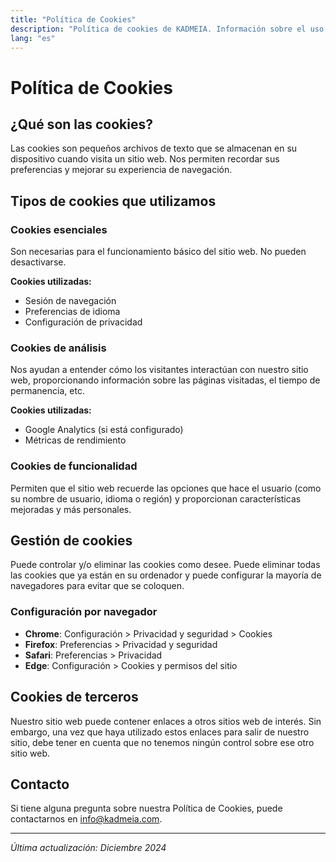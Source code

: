 ```yaml
---
title: "Política de Cookies"
description: "Política de cookies de KADMEIA. Información sobre el uso de cookies y tecnologías similares en nuestro sitio web"
lang: "es"
---
```


# Política de Cookies

## ¿Qué son las cookies?

Las cookies son pequeños archivos de texto que se almacenan en su dispositivo cuando visita un sitio web. Nos permiten recordar sus preferencias y mejorar su experiencia de navegación.

## Tipos de cookies que utilizamos

### Cookies esenciales
Son necesarias para el funcionamiento básico del sitio web. No pueden desactivarse.

**Cookies utilizadas:**
- Sesión de navegación
- Preferencias de idioma
- Configuración de privacidad

### Cookies de análisis
Nos ayudan a entender cómo los visitantes interactúan con nuestro sitio web, proporcionando información sobre las páginas visitadas, el tiempo de permanencia, etc.

**Cookies utilizadas:**
- Google Analytics (si está configurado)
- Métricas de rendimiento

### Cookies de funcionalidad
Permiten que el sitio web recuerde las opciones que hace el usuario (como su nombre de usuario, idioma o región) y proporcionan características mejoradas y más personales.

## Gestión de cookies

Puede controlar y/o eliminar las cookies como desee. Puede eliminar todas las cookies que ya están en su ordenador y puede configurar la mayoría de navegadores para evitar que se coloquen.

### Configuración por navegador

- **Chrome**: Configuración > Privacidad y seguridad > Cookies
- **Firefox**: Preferencias > Privacidad y seguridad
- **Safari**: Preferencias > Privacidad
- **Edge**: Configuración > Cookies y permisos del sitio

## Cookies de terceros

Nuestro sitio web puede contener enlaces a otros sitios web de interés. Sin embargo, una vez que haya utilizado estos enlaces para salir de nuestro sitio, debe tener en cuenta que no tenemos ningún control sobre ese otro sitio web.

## Contacto

Si tiene alguna pregunta sobre nuestra Política de Cookies, puede contactarnos en info@kadmeia.com.

---

*Última actualización: Diciembre 2024*